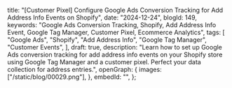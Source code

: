   title:
    "[Customer Pixel] Configure Google Ads Conversion Tracking for Add Address Info Events on Shopify",
  date: "2024-12-24",
  blogId: 149,
  keywords:
    "Google Ads Conversion Tracking, Shopify, Add Address Info Event, Google Tag Manager, Customer Pixel, Ecommerce Analytics",
  tags: [
    "Google Ads",
    "Shopify",
    "Add Address Info",
    "Google Tag Manager",
    "Customer Events",
  ],
  draft: true,
  description:
    "Learn how to set up Google Ads conversion tracking for add address info events on your Shopify store using Google Tag Manager and a customer pixel. Perfect your data collection for address entries.",
  openGraph: {
    images: ["/static/blog/00029.png"],
  },
  embedId: "",
};

<DataLayerCodeBlock fileName="add_address_info.js" />
